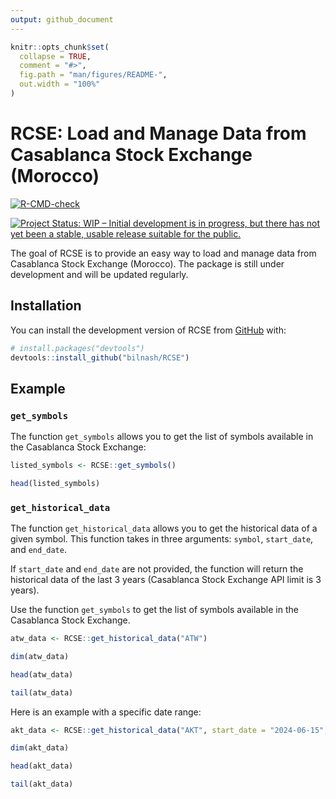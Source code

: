 ```yaml
---
output: github_document
---
```


<!-- README.md is generated from README.Rmd. Please edit that file -->

```r
knitr::opts_chunk$set(
  collapse = TRUE,
  comment = "#>",
  fig.path = "man/figures/README-",
  out.width = "100%"
)
```

# RCSE: Load and Manage Data from Casablanca Stock Exchange (Morocco)

<!-- badges: start -->
[![R-CMD-check](https://github.com/bilnash/RCSE/actions/workflows/R-CMD-check.yaml/badge.svg)](https://github.com/bilnash/RCSE/actions/workflows/R-CMD-check.yaml)

[![Project Status: WIP – Initial development is in progress, but there has not yet been a stable, usable release suitable for the public.](https://www.repostatus.org/badges/latest/wip.svg)](https://www.repostatus.org/#wip)
<!-- badges: end -->

The goal of RCSE is to provide an easy way to load and manage data from Casablanca Stock Exchange (Morocco). The package is still under development and will be updated regularly.

## Installation

You can install the development version of RCSE from [GitHub](https://github.com/) with:

``` r
# install.packages("devtools")
devtools::install_github("bilnash/RCSE")
```

## Example

### `get_symbols`

The function `get_symbols` allows you to get the list of symbols available in the Casablanca Stock Exchange:

```r
listed_symbols <- RCSE::get_symbols()
```

```r
head(listed_symbols)
```

### `get_historical_data`

The function `get_historical_data` allows you to get the historical data of a given symbol. This function takes in three arguments: `symbol`, `start_date`, and `end_date`. 
    
If `start_date` and `end_date` are not provided, the function will return the historical data of the last 3 years (Casablanca Stock Exchange API limit is 3 years). 
    
Use the function `get_symbols` to get the list of symbols available in the Casablanca Stock Exchange.

```r
atw_data <- RCSE::get_historical_data("ATW")
```

```r
dim(atw_data)
```

```r
head(atw_data)
```

```r
tail(atw_data)
```

Here is an example with a specific date range:

```r
akt_data <- RCSE::get_historical_data("AKT", start_date = "2024-06-15", end_date = "2024-09-26")
```

```r
dim(akt_data)
```

```r
head(akt_data)
```

```r
tail(akt_data)
```






